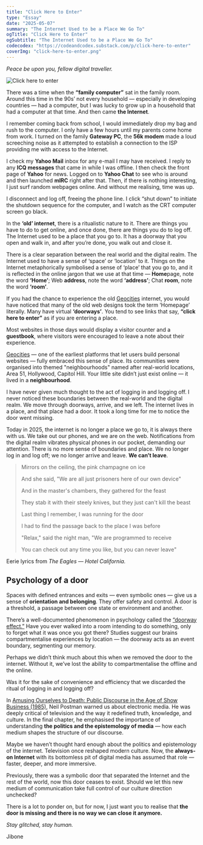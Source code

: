 ```yaml
---
title: "Click Here to Enter"
type: "Essay"
date: "2025-05-07"
summary: "The Internet Used to be a Place We Go To"
ogTitle: "Click Here to Enter"
ogSubtitle: "The Internet Used to be a Place We Go To"
codecodex: "https://codeandcodex.substack.com/p/click-here-to-enter"
coverImg: "click-here-to-enter.png"
---
```


_Peace be upon you, fellow digital traveller._

![Click here to enter](/imgs/essays/click-here-to-enter.png)

There was a time when the **“family computer”** sat in the family room. Around this time in the 90s’ not every household — especially in developing countries — had a computer, but I was lucky to grow up in a household that had a computer at that time. And then came **the Internet**.

I remember coming back from school, I would immediately drop my bag and rush to the computer. I only have a few hours until my parents come home from work. I turned on the family **Gateway PC**, the **56k modem** made a loud screeching noise as it attempted to establish a connection to the ISP providing me with access to the Internet.

I check my **Yahoo Mail** inbox for any e-mail I may have received. I reply to any **ICQ messages** that came in while I was offline. I then check the front page of **Yahoo** for news. Logged on to **Yahoo Chat** to see who is around and then launched **mIRC** right after that. Then, if there is nothing interesting, I just surf random webpages online. And without me realising, time was up.

I disconnect and log off, freeing the phone line. I click “shut down” to initiate the shutdown sequence for the computer, and I watch as the CRT computer screen go black.

In the **‘old’ internet**, there is a ritualistic nature to it. There are things you have to do to get online, and once done, there are things you do to log off. The Internet used to be a place that you go to. It has a doorway that you open and walk in, and after you’re done, you walk out and close it.

There is a clear separation between the real world and the digital realm. The Internet used to have a sense of ‘space’ or ‘location’ to it. Things on the Internet metaphorically symbolised a sense of ‘place’ that you go to, and it is reflected in the online jargon that we use at that time — **Home**page, note the word **‘Home’**; Web **address**, note the word **‘address’**; Chat **room**, note the word **‘room’**.

If you had the chance to experience the old [Geocities](https://en.wikipedia.org/wiki/GeoCities) internet, you would have noticed that many of the old web designs took the term ‘Homepage’ literally. Many have virtual **‘doorways’**. You tend to see links that say, **“click here to enter”** as if you are entering a place.

Most websites in those days would display a visitor counter and a **guestbook**, where visitors were encouraged to leave a note about their experience.

[Geocities](https://en.wikipedia.org/wiki/GeoCities) — one of the earliest platforms that let users build personal websites — fully embraced this sense of place. Its communities were organised into themed "neighbourhoods" named after real-world locations, Area 51, Hollywood, Capitol Hill. Your little site didn’t just exist online — it lived in a **neighbourhood**.

I have never given much thought to the act of logging in and logging off. I never noticed these boundaries between the real-world and the digital realm. We move through doorways, arrive, and we left. The internet lives in a place, and that place had a door. It took a long time for me to notice the door went missing.

Today in 2025, the internet is no longer a place we go to, it is always there with us. We take out our phones, and we are on the web. Notifications from the digital realm vibrates physical phones in our pocket, demanding our attention. There is no more sense of boundaries and place. We no longer log in and log off; we no longer arrive and leave. **We can’t leave**.

> Mirrors on the ceiling, the pink champagne on ice
> 
> And she said, "We are all just prisoners here of our own device"
> 
> And in the master's chambers, they gathered for the feast
> 
> They stab it with their steely knives, but they just can't kill the beast
> 
> Last thing I remember, I was running for the door
> 
> I had to find the passage back to the place I was before
> 
> "Relax," said the night man, "We are programmed to receive
> 
> You can check out any time you like, but you can never leave"

Eerie lyrics from _The Eagles — Hotel California._

## Psychology of a door

Spaces with defined entrances and exits — even symbolic ones — give us a sense of **orientation and belonging**. They offer safety and control. A door is a threshold, a passage between one state or environment and another.

There’s a well-documented phenomenon in psychology called the [“doorway effect.”](https://en.wikipedia.org/wiki/Doorway_effect) Have you ever walked into a room intending to do something, only to forget what it was once you got there? Studies suggest our brains compartmentalise experiences by location — the doorway acts as an event boundary, segmenting our memory.

Perhaps we didn’t think much about this when we removed the door to the internet. Without it, we’ve lost the ability to compartmentalise the offline and the online.

Was it for the sake of convenience and efficiency that we discarded the ritual of logging in and logging off?

In [Amusing Ourselves to Death: Public Discourse in the Age of Show Business (1985)](https://jshamsul.com/bookshelf/neil-postman-amusing-ourselves-to-death), Neil Postman warned us about electronic media. He was deeply critical of television and the way it redefined truth, knowledge, and culture. In the final chapter, he emphasised the importance of understanding **the politics and the epistemology of media** — how each medium shapes the structure of our discourse.

Maybe we haven’t thought hard enough about the politics and epistemology of the internet. Television once reshaped modern culture. Now, the **always-on Internet** with its bottomless pit of digital media has assumed that role — faster, deeper, and more immersive.

Previously, there was a symbolic door that separated the Internet and the rest of the world, now this door ceases to exist. Should we let this new medium of communication take full control of our culture direction unchecked?

There is a lot to ponder on, but for now, I just want you to realise that **the door is missing and there is no way we can close it anymore.**

_Stay glitched, stay human._

Jibone
